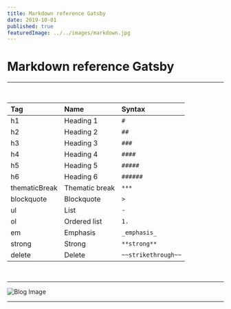 ```yaml
---
title: Markdown reference Gatsby
date: 2019-10-01
published: true
featuredImage: ../../images/markdown.jpg
---
```

 
#  Markdown reference Gatsby
***
<br/>
<div className="w-full flex flex-col items-stretch">

| Tag           |Name              | Syntax             |
|:--------------|:-----------------|:-------------------|
| h1	        | Heading 1        | `#`                |
| h2	        | Heading 2        | `##`               |
| h3	        | Heading 3        | `###`              |
| h4	        | Heading 4        | `####`             |
| h5	        | Heading 5        | `#####`            |
| h6	        | Heading 6        | `######`           |
| thematicBreak | Thematic break   | `***`              |
| blockquote    | Blockquote       | `>`                |
| ul	        | List             | `-`                |
| ol	        | Ordered list     | `1.`               |
| em            | Emphasis         | `_emphasis_`       |
| strong        | Strong           | `**strong**`       |
| delete        | Delete           | `~~strikethrough~~`|

</div>

<br/>

***
![Blog Image](../../images/markdown.jpg)   
***
 